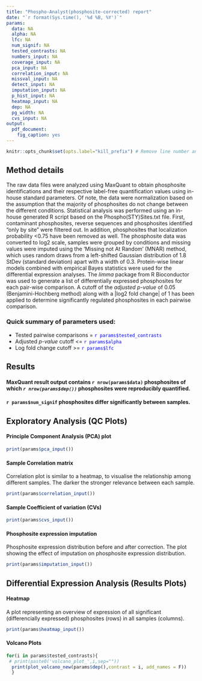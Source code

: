 ```yaml
---
title: "Phospho-Analyst(phosphosite-corrected) report"
date: "`r format(Sys.time(), '%d %B, %Y')`"
params:
  data: NA
  alpha: NA
  lfc: NA
  num_signif: NA
  tested_contrasts: NA
  numbers_input: NA
  coverage_input: NA
  pca_input: NA
  correlation_input: NA
  missval_input: NA
  detect_input: NA
  imputation_input: NA
  p_hist_input: NA
  heatmap_input: NA
  dep: NA
  pg_width: NA
  cvs_input: NA
output: 
  pdf_document:
    fig_caption: yes
---
```

```r
knitr::opts_chunk$set(opts.label="kill_prefix") # Remove line number and Comment "##" from printing
```

## Method details

The raw data files were analyzed using MaxQuant to obtain phosphosite identifications and their respective label-free quantification values using in-house standard parameters. Of note, the data were normalization based on the assumption that the majority of phosphosites do not change between the different conditions. 
Statistical analysis was performed using an in-house generated R script based on the Phospho(STY)Sites.txt file. First, contaminant phosphosites, reverse sequences and phosphosites identified “only by site” were filtered out. In addition, phosphosites that localization probability <0.75 have been removed as well. The phosphosite data was converted to log2 scale, samples were grouped by conditions and missing values were imputed using the ‘Missing not At Random’ (MNAR) method, which uses random draws from a left-shifted Gaussian distribution of 1.8 StDev (standard deviation) apart with a width of 0.3. Protein-wise linear models combined with empirical Bayes statistics were used for the differential expression analyses. The _limma_ package from R Bioconductor was used to generate a list of differentially expressed phosphosites for each pair-wise comparison. A cutoff of the _adjusted p-value_ of 0.05 (Benjamini-Hochberg method) along with a |log2 fold change| of 1 has been applied to determine significantly regulated phosphosites in each pairwise comparison.


### Quick summary of parameters used:

* Tested pairwise comparisons =   <span style="color:blue">`r params$tested_contrasts`</span>  
* Adjusted _p-value_ cutoff <= <span style="color:blue">`r params$alpha`</span>  
* Log fold change cutoff >= <span style="color:blue">`r params$lfc`</span>  

## Results

#### MaxQuant result output contains `r nrow(params$data)` phosphosites of which _`r nrow(params$dep())`_ phosphosites were reproducibly quantified.

#### `r params$num_signif` phosphosites differ significantly between samples.

\pagebreak



## Exploratory Analysis (QC Plots)

#### Principle Component Analysis (PCA) plot


```r
print(params$pca_input())
```
\pagebreak

#### Sample Correlation matrix
Correlation plot is similar to a heatmap, to visualise the relationship among different samples. The darker the stronger relevance between each sample. 



```r
print(params$correlation_input())
```
\pagebreak

#### Sample Coefficient of variation (CVs)

```r
print(params$cvs_input())
```
\pagebreak

<!-- ### Proteomics Experiment Summary -->

<!-- Phosphosite quantified per sample (after pre-processing). -->

<!-- ```{r numbers, echo=FALSE, warning=FALSE, results='hide', message=FALSE } -->
<!-- print(params$numbers_input()) -->
<!-- ``` -->
<!-- \pagebreak -->

<!-- Phosphosite overlap in all samples. -->


<!-- ```{r coverage, echo=FALSE, warning=FALSE} -->
<!-- print(params$coverage_input()) -->
<!-- ``` -->
<!-- \pagebreak -->



<!-- ## Missing Value handling -->

<!-- #### Missing value heatmap -->
<!-- A heatmap for phosphosites with missing value in each dataset. Each row represent a phosphosite with missing value in one or more replicate. Each replicate is clustered based on presence of missing values in the sample.  -->


<!-- ```{r missing_value_heatmap, echo=FALSE, message=FALSE, results='hide',warning=FALSE, tidy=TRUE} -->
<!-- params$missval_input() -->
<!-- ``` -->
<!-- \pagebreak -->

#### Phosphosite expression imputation
Phosphosite expression distribution before and after correction. The plot showing the effect of imputation on phosphosite expression distribution.

```r
print(params$imputation_input())
```
\pagebreak

## Differential Expression Analysis (Results Plots) 

#### Heatmap
  A plot representing an overview of expression of all significant (differencially expressed) phosphosites (rows) in all samples (columns).

 
```r
print(params$heatmap_input())
```

#### Volcano Plots

```r
for(i in params$tested_contrasts){
 # print(paste0('volcano_plot_',i,sep=""))
  print(plot_volcano_new(params$dep(),contrast = i, add_names = F))
  }
```







